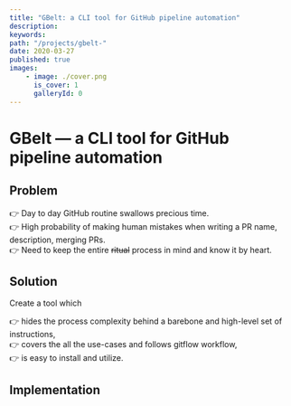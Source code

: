 ```yaml
---
title: "GBelt: a CLI tool for GitHub pipeline automation"
description:
keywords:
path: "/projects/gbelt-"
date: 2020-03-27
published: true
images:
    - image: ./cover.png
      is_cover: 1
      galleryId: 0
---
```



# GBelt &mdash; a CLI tool for GitHub pipeline automation

<ProjectReleaseDate date={props.pageContext.frontmatter.date} />

## Problem

👉 Day to day GitHub routine swallows precious time.<br />
👉 High probability of making human mistakes when writing a PR name, description, merging PRs.<br />
👉 Need to keep the entire <s>ritual</s> process in mind and know it by heart.<br />

## Solution

Create a tool which

👉 hides the process complexity behind a barebone and high-level set of instructions,<br />
👉 covers the all the use-cases and follows gitflow workflow,<br />
👉 is easy to install and utilize.<br />

## Implementation

<ProjectLinks
    source="https://github.com/gannochenko/gbelt"
    article="/blog/how-i-automated-day-to-day-github-routine-with-github-toolbelt-"
    npm="https://www.npmjs.com/package/@gannochenko/gbelt"
/>
